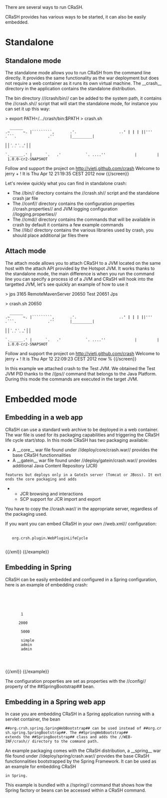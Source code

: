 There are several ways to run CRaSH.

CRaSH provides has various ways to be started, it can also be easily embedded.

= Standalone =

== Standalone mode ==

The standalone mode allows you to run CRaSH from the command line directly. It provides the same functionality as the
war deployment but does not require a web container as it runs its own virtual machine. The __crash__ directory
in the application contains the standalone distribution.

The bin directory ///crash/bin// can be added to the system path, it contains the //crash.sh// script that will start
the standalone mode, for instance you can set it up this way:

{{screen}}
> export PATH=/.../crash/bin:$PATH
> crash.sh
   ______
 .~      ~. |`````````,       .'.                   ..'''' |         |
|           |'''|'''''      .''```.              .''       |_________|
|           |    `.       .'       `.         ..'          |         |
 `.______.' |      `.   .'           `. ....''             |         | 1.0.0-cr2-SNAPSHOT

Follow and support the project on http://vietj.github.com/crash
Welcome to jerry + !
It is Thu Apr 12 21:19:35 CEST 2012 now
{{/screen}}

Let's review quickly what you can find in standalone crash:

* The //bin// directory contains the //crash.sh// script and the standalone crash jar file
* The //conf// directory contains the configuration properties //crash.properties// and JVM logging configuration //logging.properties//
* The //cmd// directory contains the commands that will be available in crash by default it contains a few example commands
* The //lib// directory contains the various libraries used by crash, you should place additional jar files there

== Attach mode ==

The attach mode allows you to attach CRaSH to a JVM located on the same host with the attach API provided by the Hotspot
JVM. It works thanks to the standalone mode, the main difference is when you run the command line you can specify a
process id of a JVM and CRaSH will hook into the targetted JVM, let's see quickly an example of how to use it

{{screen}}
> jps
3165 RemoteMavenServer
20650 Test
20651 Jps

> crash.sh 20650
   ______
 .~      ~. |`````````,       .'.                   ..'''' |         |
|           |'''|'''''      .''```.              .''       |_________|
|           |    `.       .'       `.         ..'          |         |
 `.______.' |      `.   .'           `. ....''             |         | 1.0.0-cr2-SNAPSHOT

Follow and support the project on http://vietj.github.com/crash
Welcome to jerry + !
It is Thu Apr 12 22:09:23 CEST 2012 now
%
{{/screen}}

In this example we attached crash to the Test JVM. We obtained the Test JVM PID thanks to the //jps// command that belongs
to the Java Platform. During this mode the commands are executed in the target JVM.

= Embedded mode =

== Embedding in a web app ==

CRaSH can use a standard web archive to be deployed in a web container. The war file is used for its packaging capabilities
and triggering the CRaSH life cycle start/stop. In this mode CRaSH has two packaging available:

* A __core__ war file found under //deploy/core/crash.war// provides the base CRaSH functionnalities
* A __gatein__ war file found under //deploy/gatein/crash.war// provides additional Java Content Repository (JCR)
 features but deploys only in a GateIn server (Tomcat or JBoss). It extends the core packaging and adds
** JCR browsing and interactions
** SCP support for JCR import and export

You have to copy the //crash.war// in the appropriate server, regardless of the packaging used.

If you want you can embed CRaSH in your own //web.xml// configuration:

{{example title="Embedding CRaSH in a web application"}}
{{xml}}
<web-app>
  <listener>
    <listener-class>org.crsh.plugin.WebPluginLifeCycle</listener-class>
  </listener>
</web-app>
{{/xml}}
{{/example}}

== Embedding in Spring ==

CRaSH can be easily embedded and configured in a Spring configuration, here is an example of embedding crash:

{{example title="Embedding CRaSH in Spring"}}
{{xml}}
<?xml version="1.0" encoding="UTF-8"?>
<beans xmlns="http://www.springframework.org/schema/beans"
       xmlns:xsi="http://www.w3.org/2001/XMLSchema-instance"
       xsi:schemaLocation="http://www.springframework.org/schema/beans
       http://www.springframework.org/schema/beans/spring-beans-3.0.xsd">

	<bean class="org.crsh.spring.SpringBootstrap">
    <property name="config">
      <props>
        <!-- VFS configuration -->
        <prop key="crash.vfs.refresh_period">1</prop>

        <!-- SSH configuration -->
       <prop key="crash.ssh.port">2000</prop>

        <!-- Telnet configuration -->
        <prop key="crash.telnet.port">5000</prop>

        <!-- Authentication configuration -->
        <prop key="crash.auth">simple</prop>
        <prop key="crash.auth.simple.username">admin</prop>
        <prop key="crash.auth.simple.password">admin</prop>
      </props>
    </property>
	</bean>

</beans>
{{/xml}}
{{/example}}

The configuration properties are set as properties with the //config// property of the ##SpringBootstrap## bean.

== Embedding in a Spring web app ==

In case you are embedding CRaSH in a Spring application running with a servlet container, the bean
 ##org.crsh.spring.SpringWebBootstrap## can be used instead of ##org.crsh.spring.SpringBootstrap##. The ##SpringWebBootstrap##
 extends the ##SpringBootstrap## class and adds the //WEB-INF/crash// directory to the command path.

An example packaging comes with the CRaSH distribution, a __spring__ war file found under //deploy/spring/crash.war// provides
the base CRaSH functionnalities bootstrapped by the Spring Framework. It can be used as an example for embedding CRaSH
 in Spring.

This example is bundled with a //spring// command that shows how the Spring factory or beans can be accessed within
a CRaSH command.
